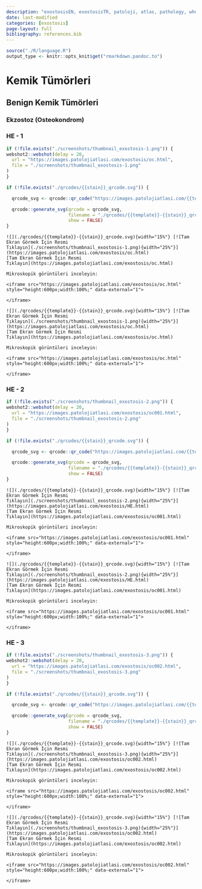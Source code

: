 ```yaml
---
description: "exostosisEN, exostosisTR, patoloji, atlas, pathology, whole slide image exostosisTR"
date: last-modified
categories: [exostosis]
page-layout: full
bibliography: references.bib
---
```


```r

source("./R/language.R")
output_type <- knitr::opts_knit$get("rmarkdown.pandoc.to")

```

# Kemik Tümörleri {#sec-kemik-tumorleri}

## Benign Kemik Tümörleri {#sec-benign-kemik-tumorleri}

### Ekzostoz (Osteokondrom) {#sec-ekzostoz}


::::: panel-tabset

### HE - 1

```r
if (!file.exists("./screenshots/thumbnail_exostosis-1.png")) {
webshot2::webshot(delay = 20,
  url = "https://images.patolojiatlasi.com/exostosis/oc.html",
  file = "./screenshots/thumbnail_exostosis-1.png"
)
}
```


```r
if (!file.exists("./qrcodes/{{stain}}_qrcode.svg")) {

  qrcode_svg <- qrcode::qr_code("https://images.patolojiatlasi.com/{{template}}/{{stain}}.html")

  qrcode::generate_svg(qrcode = qrcode_svg,
                       filename = "./qrcodes/{{template}}-{{stain}}_qrcode.svg",
                       show = FALSE)
}
```


```asis

![](./qrcodes/{{template}}-{{stain}}_qrcode.svg){width="15%"} [![Tam Ekran Görmek İçin Resmi
Tıklayın](./screenshots/thumbnail_exostosis-1.png){width="25%"}](https://images.patolojiatlasi.com/exostosis/oc.html)
[Tam Ekran Görmek İçin Resmi
Tıklayın](https://images.patolojiatlasi.com/exostosis/oc.html)
```


```asis

Mikroskopik görüntüleri inceleyin:

<iframe src="https://images.patolojiatlasi.com/exostosis/oc.html" style="height:600px;width:100%;" data-external="1">

</iframe>
```



```asis

![](./qrcodes/{{template}}-{{stain}}_qrcode.svg){width="15%"} [![Tam Ekran Görmek İçin Resmi
Tıklayın](./screenshots/thumbnail_exostosis-1.png){width="25%"}](https://images.patolojiatlasi.com/exostosis/oc.html)
[Tam Ekran Görmek İçin Resmi
Tıklayın](https://images.patolojiatlasi.com/exostosis/oc.html)
```


```asis

Mikroskopik görüntüleri inceleyin:

<iframe src="https://images.patolojiatlasi.com/exostosis/oc.html" style="height:600px;width:100%;" data-external="1">

</iframe>
```



### HE - 2

```r
if (!file.exists("./screenshots/thumbnail_exostosis-2.png")) {
webshot2::webshot(delay = 20,
  url = "https://images.patolojiatlasi.com/exostosis/oc001.html",
  file = "./screenshots/thumbnail_exostosis-2.png"
)
}
```



```r
if (!file.exists("./qrcodes/{{stain}}_qrcode.svg")) {

  qrcode_svg <- qrcode::qr_code("https://images.patolojiatlasi.com/{{template}}/{{stain}}.html")

  qrcode::generate_svg(qrcode = qrcode_svg,
                       filename = "./qrcodes/{{template}}-{{stain}}_qrcode.svg",
                       show = FALSE)
}
```


```asis

![](./qrcodes/{{template}}-{{stain}}_qrcode.svg){width="15%"} [![Tam Ekran Görmek İçin Resmi
Tıklayın](./screenshots/thumbnail_exostosis-2.png){width="25%"}](https://images.patolojiatlasi.com/exostosis/HE.html)
[Tam Ekran Görmek İçin Resmi
Tıklayın](https://images.patolojiatlasi.com/exostosis/oc001.html)
```


```asis

Mikroskopik görüntüleri inceleyin:

<iframe src="https://images.patolojiatlasi.com/exostosis/oc001.html" style="height:600px;width:100%;" data-external="1">

</iframe>
```



```asis

![](./qrcodes/{{template}}-{{stain}}_qrcode.svg){width="15%"} [![Tam Ekran Görmek İçin Resmi
Tıklayın](./screenshots/thumbnail_exostosis-2.png){width="25%"}](https://images.patolojiatlasi.com/exostosis/HE.html)
[Tam Ekran Görmek İçin Resmi
Tıklayın](https://images.patolojiatlasi.com/exostosis/oc001.html)
```



```asis

Mikroskopik görüntüleri inceleyin:

<iframe src="https://images.patolojiatlasi.com/exostosis/oc001.html" style="height:600px;width:100%;" data-external="1">

</iframe>
```



### HE - 3

```r
if (!file.exists("./screenshots/thumbnail_exostosis-3.png")) {
webshot2::webshot(delay = 20,
  url = "https://images.patolojiatlasi.com/exostosis/oc002.html",
  file = "./screenshots/thumbnail_exostosis-3.png"
)
}
```


```r
if (!file.exists("./qrcodes/{{stain}}_qrcode.svg")) {

  qrcode_svg <- qrcode::qr_code("https://images.patolojiatlasi.com/{{template}}/{{stain}}.html")

  qrcode::generate_svg(qrcode = qrcode_svg,
                       filename = "./qrcodes/{{template}}-{{stain}}_qrcode.svg",
                       show = FALSE)
}
```


```asis

![](./qrcodes/{{template}}-{{stain}}_qrcode.svg){width="15%"} [![Tam Ekran Görmek İçin Resmi
Tıklayın](./screenshots/thumbnail_exostosis-3.png){width="25%"}](https://images.patolojiatlasi.com/exostosis/oc002.html)
[Tam Ekran Görmek İçin Resmi
Tıklayın](https://images.patolojiatlasi.com/exostosis/oc002.html)
```


```asis

Mikroskopik görüntüleri inceleyin:

<iframe src="https://images.patolojiatlasi.com/exostosis/oc002.html" style="height:600px;width:100%;" data-external="1">

</iframe>
```


```asis

![](./qrcodes/{{template}}-{{stain}}_qrcode.svg){width="15%"} [![Tam Ekran Görmek İçin Resmi
Tıklayın](./screenshots/thumbnail_exostosis-3.png){width="25%"}](https://images.patolojiatlasi.com/exostosis/oc002.html)
[Tam Ekran Görmek İçin Resmi
Tıklayın](https://images.patolojiatlasi.com/exostosis/oc002.html)
```


```asis

Mikroskopik görüntüleri inceleyin:

<iframe src="https://images.patolojiatlasi.com/exostosis/oc002.html" style="height:600px;width:100%;" data-external="1">

</iframe>
```



:::::


